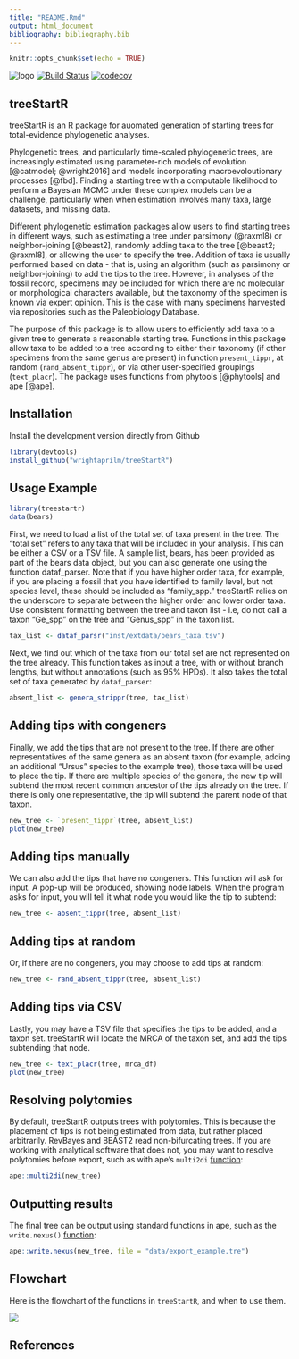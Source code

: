```yaml
---
title: "README.Rmd"
output: html_document
bibliography: bibliography.bib
---
```


```r
knitr::opts_chunk$set(echo = TRUE)
```
![logo](images/logo1.png)
[![Build Status](https://travis-ci.org/wrightaprilm/treeStartR.svg?branch=master)](https://travis-ci.org/wrightaprilm/treeStartR)
[![codecov](https://codecov.io/gh/wrightaprilm/treeStartR/branch/master/graph/badge.svg)](https://codecov.io/gh/wrightaprilm/treeStartR)


## treeStartR

treeStartR is an R package for auomated generation of starting trees for total-evidence phylogenetic analyses. 

Phylogenetic trees, and particularly time-scaled phylogenetic trees, are 
increasingly estimated using parameter-rich models of evolution [@catmodel; @wright2016] and models incorporating macroevoloutionary processes [@fbd]. Finding a starting tree with a computable likelihood to perform a Bayesian MCMC under these complex models can be a challenge, particularly when when estimation involves many
taxa, large datasets, and missing data.

Different phylogenetic estimation packages allow users to find starting trees in different ways, such as estimating a tree under parsimony (@raxml8) or neighbor-joining [@beast2], randomly adding taxa to the tree [@beast2; @raxml8], or 
allowing the user to specify the tree. Addition of taxa is usually performed based on data - that is, using an algorithm (such as parsimony or neighbor-joining) to add the tips to the tree. However, in analyses of the fossil record, specimens may be included for which there are no molecular or morphological characters available, but the taxonomy of the specimen is known via expert opinion. This is the case with many specimens harvested via repositories such as the Paleobiology Database. 

The purpose of this package is to allow users to efficiently add taxa to a given tree to generate a reasonable starting tree. Functions in this package allow taxa to be added to a tree according to either their taxonomy (if other specimens from the same genus are present) in function `present_tippr`, at random (`rand_absent_tippr`), or via other user-specified groupings (`text_placr`). The package uses functions from 
phytools [@phytools] and ape [@ape].

## Installation

Install the development version directly from Github

```r
library(devtools)
install_github("wrightaprilm/treeStartR")
```

## Usage Example

```r
library(treestartr)
data(bears)
```

First, we need to load a list of the total set of taxa present in the tree. The "total set" refers to any taxa that will be included in your analysis. This can be either a CSV or a TSV file. A sample list, bears, has been provided as part of the bears data object, but you can also generate one using the function dataf_parser. Note that if you have higher order taxa, for example, if you are placing a fossil that you have identified to family level, but not species level, these should be included as "family_spp." treeStartR relies on the underscore to separate between the higher order and lower order taxa. Use consistent formatting between the tree and taxon list - i.e, do not call a taxon "Ge_spp" on the tree and "Genus_spp" in the taxon list.

```r
tax_list <- dataf_parsr("inst/extdata/bears_taxa.tsv")
```

Next, we find out which of the taxa from our total set are not represented on the tree already. This function takes as input a tree, with or without branch lengths, but without annotations (such as 95% HPDs). It also takes the total set of taxa generated by `dataf_parser`:

```r
absent_list <- genera_strippr(tree, tax_list)
```

## Adding tips with congeners

Finally, we add the tips that are not present to the tree. If there are other representatives of the same genera as an absent taxon (for example, adding an additional "Ursus" species to the example tree), those taxa will be used to place the tip. If there are multiple species of the genera, the new tip will subtend the most recent common ancestor of the tips already on the tree. If there is only one representative, the tip will subtend the parent node of that taxon.

```r
new_tree <- `present_tippr`(tree, absent_list)
plot(new_tree)
```

## Adding tips manually

We can also add the tips that have no congeners. This function will ask for input. A pop-up will be produced, showing node labels. When the program asks for input, you will tell it what node you would like the tip to subtend:

```r
new_tree <- absent_tippr(tree, absent_list)
```

## Adding tips at random
Or, if there are no congeners, you may choose to add tips at random:

```r
new_tree <- rand_absent_tippr(tree, absent_list)
```

## Adding tips via CSV

Lastly, you may have a TSV file that specifies the tips to be added, and a taxon set. treeStartR will locate the MRCA of the taxon set, and add the tips subtending that node.

```r
new_tree <- text_placr(tree, mrca_df)
plot(new_tree)
```

## Resolving polytomies

By default, treeStartR outputs trees with polytomies. This is because the placement of tips is not being estimated from data, but rather placed arbitrarily. RevBayes and BEAST2 read non-bifurcating trees. If you are working with analytical software that does not, you may want to resolve polytomies before export, such as with ape's `multi2di` [function](https://www.rdocumentation.org/packages/ape/versions/5.1/topics/multi2di):

```r
ape::multi2di(new_tree)
```

## Outputting results

The final tree can be output using standard functions in ape, such as the  `write.nexus()` [function](https://www.rdocumentation.org/packages/ape/versions/5.2/topics/write.tree):

```r
ape::write.nexus(new_tree, file = "data/export_example.tre")
```

## Flowchart

Here is the flowchart of the functions in `treeStartR`, and when to use them.

![](images/flowchart/flowchart.001.png)

## References

